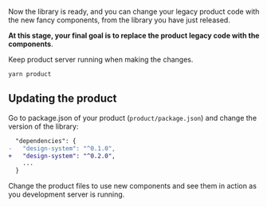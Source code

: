 



Now the library is ready, and you can change your legacy product
code with the new fancy components, from the library you have just
released.

**At this stage, your final goal is to replace the product legacy code
with the components**.

Keep product server running when making the changes.

```
yarn product
```

## Updating the product


Go to package.json of your product (`product/package.json`) and change the
version of the library:

```diff
  "dependencies": {
-   "design-system": "^0.1.0",
+   "design-system": "^0.2.0",
    ...
  }

```

Change the product files to use new components and
see them in action as you development server is running.